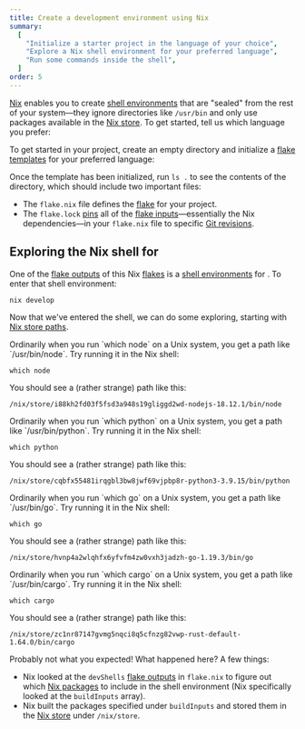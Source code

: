```yaml
---
title: Create a development environment using Nix
summary:
  [
    "Initialize a starter project in the language of your choice",
    "Explore a Nix shell environment for your preferred language",
    "Run some commands inside the shell",
  ]
order: 5
---
```


[Nix] enables you to create [shell environments][shell] that are "sealed" from the
rest of your system&mdash;they ignore directories like `/usr/bin` and
only use packages available in the [Nix store][store]. To get started, tell us which language you
prefer:

<Languages client:load />

To get started in your <Language client:only /> project,
create an empty directory and initialize a [flake templates][templates] for your preferred language:

<Shell client:load />

Once the template has been initialized, run `ls .` to see the contents of the directory, which should include two important files:

- The `flake.nix` file defines the [flake][flakes] for your project.
- The `flake.lock` [pins][pinning] all of the [flake inputs][inputs]&mdash;essentially the Nix dependencies&mdash;in your `flake.nix` file to specific [Git revisions][rev].

## Exploring the Nix shell for <Language client:load />

One of the [flake outputs][outputs] of this Nix [flakes] is a [shell environments][shell] for <Language client:only />.
To enter that shell environment:

```shell
nix develop
```

Now that we've entered the shell, we can do some exploring, starting with [Nix store paths][store].

<SpecificLanguage client:load lang="JavaScript">
Ordinarily when you run `which node` on a Unix system, you get a path like `/usr/bin/node`. Try running it in the Nix shell:

```shell
which node
```

You should see a (rather strange) path like this:

```shell
/nix/store/i88kh2fd03f5fsd3a948s19gliggd2wd-nodejs-18.12.1/bin/node
```

</SpecificLanguage>
<SpecificLanguage client:load lang="Python">
Ordinarily when you run `which python` on a Unix system, you get a path like `/usr/bin/python`. Try running it in the Nix shell:

```shell
which python
```

You should see a (rather strange) path like this:

```shell
/nix/store/cqbfx55481irqgbl3bw8jwf69vjpbp8r-python3-3.9.15/bin/python
```

</SpecificLanguage>
<SpecificLanguage client:load lang="Go">
Ordinarily when you run `which go` on a Unix system, you get a path like `/usr/bin/go`. Try running it in the Nix shell:

```shell
which go
```

You should see a (rather strange) path like this:

```shell
/nix/store/hvnp4a2wlqhfx6yfvfm4zw0vxh3jadzh-go-1.19.3/bin/go
```

</SpecificLanguage>
<SpecificLanguage client:load lang="Rust">
Ordinarily when you run `which cargo` on a Unix system, you get a path like `/usr/bin/cargo`. Try running it in the Nix shell:

```shell
which cargo
```

You should see a (rather strange) path like this:

```shell
/nix/store/zc1nr87147gvmg5nqci8q5cfnzg82vwp-rust-default-1.64.0/bin/cargo
```

</SpecificLanguage>

Probably not what you expected! What happened here? A few things:

- Nix looked at the `devShells` [flake outputs][outputs] in `flake.nix` to figure out which [Nix packages][packages] to include in the shell environment (Nix specifically looked at the `buildInputs` array).
- Nix built the packages specified under `buildInputs` and stored them in the
  [Nix store][store] under `/nix/store`.

[flakes]: /concepts/flakes
[inputs]: /concepts/flake-inputs
[nix]: https://nixos.org
[outputs]: /concepts/flake-outputs
[packages]: /concepts/packages
[pinning]: /concepts/pinning
[rev]: https://git-scm.com/docs/revisions
[shell]: /concepts/shell-environments
[store]: /concepts/nix-store
[templates]: /concepts/flake-templates
